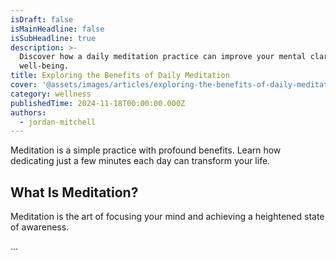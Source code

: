 ```yaml
---
isDraft: false
isMainHeadline: false
isSubHeadline: true
description: >-
  Discover how a daily meditation practice can improve your mental clarity and
  well-being.
title: Exploring the Benefits of Daily Meditation
cover: '@assets/images/articles/exploring-the-benefits-of-daily-meditation/cover.avif'
category: wellness
publishedTime: 2024-11-18T00:00:00.000Z
authors:
  - jordan-mitchell
---
```

Meditation is a simple practice with profound benefits. Learn how dedicating just a few minutes each day can transform your life.

## What Is Meditation?

Meditation is the art of focusing your mind and achieving a heightened state of awareness.

...
